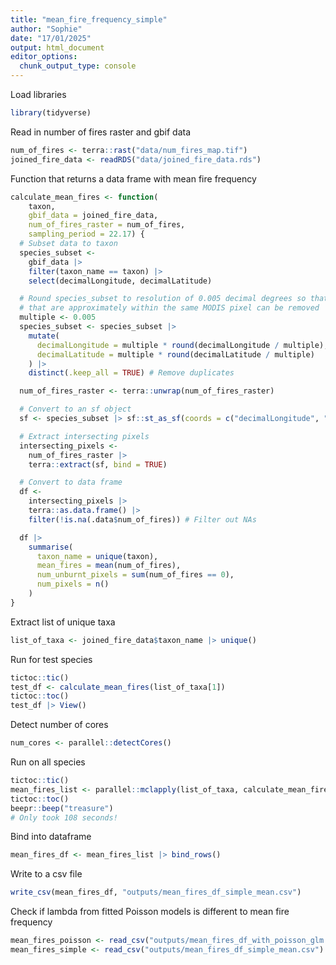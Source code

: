 ```yaml
---
title: "mean_fire_frequency_simple"
author: "Sophie"
date: "17/01/2025"
output: html_document
editor_options:
  chunk_output_type: console
---
```



Load libraries

```r
library(tidyverse)
```


Read in number of fires raster and gbif data

```r
num_of_fires <- terra::rast("data/num_fires_map.tif")
joined_fire_data <- readRDS("data/joined_fire_data.rds")
```


Function that returns a data frame with mean fire frequency

```r
calculate_mean_fires <- function(
    taxon,
    gbif_data = joined_fire_data,
    num_of_fires_raster = num_of_fires,
    sampling_period = 22.17) {
  # Subset data to taxon
  species_subset <-
    gbif_data |>
    filter(taxon_name == taxon) |>
    select(decimalLongitude, decimalLatitude)

  # Round species_subset to resolution of 0.005 decimal degrees so that any coordinates
  # that are approximately within the same MODIS pixel can be removed
  multiple <- 0.005
  species_subset <- species_subset |>
    mutate(
      decimalLongitude = multiple * round(decimalLongitude / multiple),
      decimalLatitude = multiple * round(decimalLatitude / multiple)
    ) |>
    distinct(.keep_all = TRUE) # Remove duplicates

  num_of_fires_raster <- terra::unwrap(num_of_fires_raster)

  # Convert to an sf object
  sf <- species_subset |> sf::st_as_sf(coords = c("decimalLongitude", "decimalLatitude"))

  # Extract intersecting pixels
  intersecting_pixels <-
    num_of_fires_raster |>
    terra::extract(sf, bind = TRUE)

  # Convert to data frame
  df <-
    intersecting_pixels |>
    terra::as.data.frame() |>
    filter(!is.na(.data$num_of_fires)) # Filter out NAs

  df |>
    summarise(
      taxon_name = unique(taxon),
      mean_fires = mean(num_of_fires),
      num_unburnt_pixels = sum(num_of_fires == 0),
      num_pixels = n()
    )
}
```


Extract list of unique taxa

```r
list_of_taxa <- joined_fire_data$taxon_name |> unique()
```


Run for test species

```r
tictoc::tic()
test_df <- calculate_mean_fires(list_of_taxa[1])
tictoc::toc()
test_df |> View()
```


Detect number of cores 

```r
num_cores <- parallel::detectCores()
```


Run on all species

```r
tictoc::tic()
mean_fires_list <- parallel::mclapply(list_of_taxa, calculate_mean_fires, mc.cores = num_cores - 1)
tictoc::toc()
beepr::beep("treasure")
# Only took 108 seconds!
```


Bind into dataframe

```r
mean_fires_df <- mean_fires_list |> bind_rows()
```


Write to a csv file

```r
write_csv(mean_fires_df, "outputs/mean_fires_df_simple_mean.csv")
```


Check if lambda from fitted Poisson models is different to mean fire frequency

```r
mean_fires_poisson <- read_csv("outputs/mean_fires_df_with_poisson_glm.csv", guess_max = 10000)
mean_fires_simple <- read_csv("outputs/mean_fires_df_simple_mean.csv")
```



